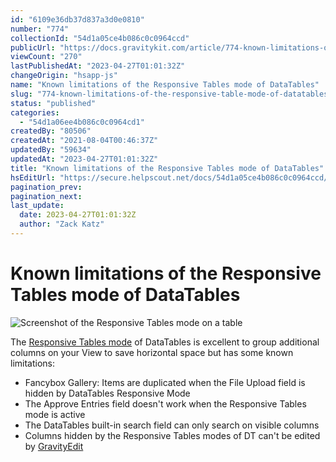 ```yaml
---
id: "6109e36db37d837a3d0e0810"
number: "774"
collectionId: "54d1a05ce4b086c0c0964ccd"
publicUrl: "https://docs.gravitykit.com/article/774-known-limitations-of-the-responsive-table-mode-of-datatables"
viewCount: "270"
lastPublishedAt: "2023-04-27T01:01:32Z"
changeOrigin: "hsapp-js"
name: "Known limitations of the Responsive Tables mode of DataTables"
slug: "774-known-limitations-of-the-responsive-table-mode-of-datatables"
status: "published"
categories: 
  - "54d1a06ee4b086c0c0964cd1"
createdBy: "80506"
createdAt: "2021-08-04T00:46:37Z"
updatedBy: "59634"
updatedAt: "2023-04-27T01:01:32Z"
title: "Known limitations of the Responsive Tables mode of DataTables"
hsEditUrl: "https://secure.helpscout.net/docs/54d1a05ce4b086c0c0964ccd/article/6109e36db37d837a3d0e0810"
pagination_prev: 
pagination_next: 
last_update:
  date: 2023-04-27T01:01:32Z
  author: "Zack Katz"
---
```


# Known limitations of the Responsive Tables mode of DataTables

![Screenshot of the Responsive Tables mode on a table](https://d33v4339jhl8k0.cloudfront.net/docs/assets/54c58489e4b051242988532c/images/5ce70e032c7d3a32d2a4bdb0/file-gTipur7dyw.png)

The [Responsive Tables mode](https://docs.gravitykit.com/article/578-how-to-enable-the-responsive-tables-mode) of DataTables is excellent to group additional columns on your View to save horizontal space but has some known limitations:

- Fancybox Gallery: Items are duplicated when the File Upload field is hidden by DataTables Responsive Mode
- The Approve Entries field doesn't work when the Responsive Tables mode is active
- The DataTables built-in search field can only search on visible columns
- Columns hidden by the Responsive Tables modes of DT can't be edited by [GravityEdit](https://www.gravitykit.com/extensions/gravityview-inline-edit/)